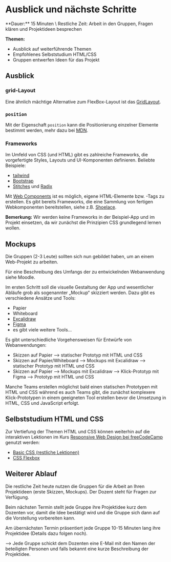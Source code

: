 
# Ausblick und nächste Schritte

<Callout>
  **Dauer:** 15 Minuten \
  Restliche Zeit: Arbeit in den Gruppen, Fragen klären und Projektideen besprechen

  **Themen:**
  - Ausblick auf weiterführende Themen
  - Empfohlenes Selbststudium HTML/CSS
  - Gruppen entwerfen Ideen für das Projekt
</Callout>

## Ausblick

### grid-Layout

Eine ähnlich mächtige Alternative zum FlexBox-Layout ist das [GridLayout](https://developer.mozilla.org/en-US/docs/Web/CSS/CSS_Grid_Layout).

### `position` 
Mit der Eigenschaft `position` kann die Positionierung einzelner Elemente
bestimmt werden, mehr dazu bei [MDN](https://developer.mozilla.org/en-US/docs/Web/CSS/position).

### Frameworks

Im Umfeld von CSS (und HTML) gibt es zahlreiche Frameworks, die vorgefertigte 
Styles, Layouts und UI-Komponenten definieren. Beliebte Beispiele:

- [tailwind](https://tailwindcss.com)
- [Bootstrap](https://getbootstrap.com)
- [Stitches](https://stitches.dev/) und [Radix](https://www.radix-ui.com/)

Mit [Web Components](https://developer.mozilla.org/en-US/docs/Web/Web_Components)
ist es möglich, eigene HTML-Elemente bzw. -Tags zu erstellen. Es gibt bereits
Frameworks, die eine Sammlung von fertigen Webkomponenten bereitstellen,
siehe z.B. [Shoelace](https://shoelace.style/).

**Bemerkung:** 
Wir werden keine Frameworks in der Beispiel-App und im Projekt 
einsetzen, da wir zunächst die Prinzipien CSS grundlegend lernen wollen.

## Mockups 

Die Gruppen (2-3 Leute) sollten sich nun gebildet haben, um
an einem Web-Projekt zu arbeiten.

Für eine Beschreibung des Umfangs der zu entwickelnden Webanwendung 
siehe Moodle.

Im ersten Schritt soll die visuelle Gestaltung der App und wesentlicher
Abläufe grob als sogenannter „Mockup“ skizziert werden. Dazu gibt
es verschiedene Ansätze und Tools:

- Papier
- Whiteboard
- [Excalidraw](https://www.excalidraw.com)
- [Figma](https://www.figma.com)
- es gibt viele weitere Tools…

<Callout type="warning">
Es gibt unterschiedliche Vorgehensweisen für Entwürfe von Webanwendungen:

- Skizzen auf Papier &xrarr; statischer Prototyp mit HTML und CSS
- Skizzen auf Papier/Whiteboard &xrarr; Mockups mit Excalidraw &xrarr; statischer Prototyp mit HTML und CSS
- Skizzen auf Papier &xrarr; Mockups mit Excalidraw &xrarr; Klick-Prototyp mit Figma &xrarr; Prototyp mit HTML und CSS

Manche Teams erstellen möglichst bald einen statischen Prototypen
mit HTML und CSS während es auch Teams gibt, die zunächst komplexere
Klick-Prototypen in einem geeigneten Tool erstellen bevor die
Umsetzung in HTML, CSS und JavaScript erfolgt.
</Callout>

## Selbststudium HTML und CSS

Zur Vertiefung der Themen HTML und CSS können weiterhin auf 
die interaktiven Lektionen im Kurs [Responsive Web Design bei freeCodeCamp](https://www.freecodecamp.org/learn/2022/responsive-web-design/)
genutzt werden:

- [Basic CSS (restliche Lektionen)](https://www.freecodecamp.org/learn/2022/responsive-web-design/)
- [CSS Flexbox](https://www.freecodecamp.org/learn/2022/responsive-web-design)

## Weiterer Ablauf

Die restliche Zeit heute nutzen die Gruppen für die Arbeit
an Ihren Projektideen (erste Skizzen, Mockups). Der Dozent 
steht für Fragen zur Verfügung.

Beim nächsten Termin stellt jede Gruppe ihre Projektidee kurz
dem Dozenten vor, damit die Idee bestätigt wird und die Gruppe
sich dann auf die Vorstellung vorbereiten kann.

Am übernächsten Termin präsentiert jede Gruppe 10-15 Minuten
lang ihre Projektidee (Details dazu folgen noch).

<Callout type="warning">
&xrarr; Jede Gruppe schickt dem Dozenten eine E-Mail mit den Namen
der beteiligten Personen und falls bekannt eine kurze Beschreibung
der Projektidee.
</Callout>
